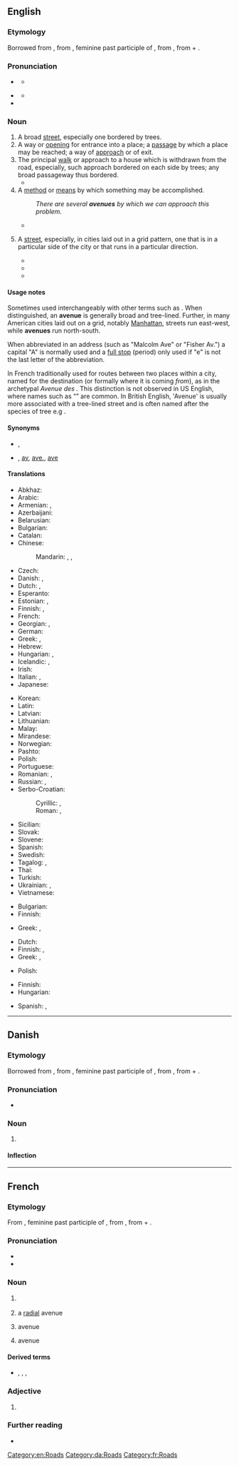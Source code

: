 ==English==
{{wikipedia}}

===Etymology===
Borrowed from {{bor|en|fr|avenue}}, from {{der|en|fro|avenue}}, feminine past participle of {{m|fro|avenir||approach}}, from {{der|en|la|adveniō|adveniō, advenīre|come to}}, from {{m|la|ad||to}} + {{m|la|veniō|veniō, venīre|come}}.

===Pronunciation===
* {{a|UK}} {{IPA|/ˈæv.əˌnjuː/|lang=en}}
** {{audio|En-uk-avenue.ogg|Audio (UK)|lang=en}}
* {{a|US}} {{IPA|/ˈæv.əˌnu/|lang=en}}
** {{audio|en-us-avenue.ogg|Audio (US)|lang=en}}
* {{hyphenation|av|e|nue|lang=en}}

===Noun===
{{en-noun}}

# A broad [[street]], especially one bordered by trees.
# A way or [[opening]] for entrance into a place; a [[passage]] by which a place may be reached; a way of [[approach]] or of exit.
# The principal [[walk]] or approach to a house which is withdrawn from the road, especially, such approach bordered on each side by trees; any broad passageway thus bordered.
#* {{quote-book|year=1907|author=[[w:Harold Edward Bindloss|Harold Bindloss]]
|title=The Dust of Conflict
|chapter=1|url=http://openlibrary.org/works/OL4429277W
|passage=They said nothing further, but tramped on in the growing darkness, past farm steadings, into the little village, through the silent churchyard where generations of the Pallisers lay, and up the beech '''avenue''' that led to Northrop Hall.}}
# A [[method]] or [[means]] by which something may be accomplished.
#: ''There are several '''avenues''' by which we can approach this problem.''
#* {{quote-journal|date=18 April 2012
|author=Phil McNulty
|title=Chelsea 1-0 Barcelona
|work=BBC Sport
|url=http://www.bbc.co.uk/sport/0/football/17673812
|page=
|passage=Alexis Sanchez hit the crossbar for Barcelona early on and Pedro hit the post in the dying seconds - while Cole cleared off the line from Cesc Fabregas. Goalkeeper Petr Cech also saved well from Messi and Carles Puyol as Pep Guardiola's team tried every '''avenue''' in an attempt to break Chelsea down.}}
# {{lb|en|urban toponymy}} A [[street]], especially, in cities laid out in a grid pattern, one that is in a particular side of the city or that runs in a particular direction.
#* {{quote-book|title=Arizona Off the Beaten Path®: A Guide to Unique Places  |author= Carrie Frasure |year=2009  |page=111 |ISBN=0762761660 |passage=Finding an address east to west is fairly simple . The numbering begins at Central Avenue and moves logically and predictably either west through the '''avenues''' or east through the streets, so you know that 2400 East Camelback is at Twenty-Fourth Street or 4300 West Indian School is at Forty-Third Avenue .  }}
#* {{quote-book|title=Time Out Los Angeles  |author= |year=2011 |page=78 |ISBN=1846703018 |passage=Boulevards typically (but not exclusively) go east to west; '''avenues''' usually run north to south. }}
#* {{quote-book|title=Walking Queens |author=Adrienne Onofri  |year=2014 |page= |ISBN=0899977308 |passage=The City of New York implemented a unified street grid in Queens: Numbered '''avenues''' run east–west; numbered streets run north–south. }}

====Usage notes====
Sometimes used interchangeably with other terms such as {{m|en|street}}. When distinguished, an '''avenue''' is generally broad and tree-lined. Further, in many American cities laid out on a grid, notably [[Manhattan]], streets run east-west, while '''avenues''' run north-south.

When abbreviated in an address (such as "Malcolm Ave" or "Fisher Av.") a capital "A" is normally used and a [[full stop]] (period) only used if "e" is not the last letter of the abbreviation.

In French traditionally used for routes between two places within a city, named for the destination (or formally where it is coming ''from''), as in the archetypal ''Avenue des {{w|Champs-Elysées}}.'' This distinction is not observed in US English, where names such as “{{w|Fifth Avenue}}” are common. In British English, 'Avenue' is usually more associated with a tree-lined street and is often named after the species of tree e.g {{w|Acacia Avenue}}.

====Synonyms====
* {{sense|broad street}} {{l|en|drive}}, {{l|en|boulevard}}
* {{sense|broad street}} {{l|en|av.}}, [[av]], [[ave.]], [[ave]] {{qualifier|abbreviation}}

====Translations====
{{trans-top|broad street}}
* Abkhaz: {{t|ab|апроспект|sc=Cyrl}}
* Arabic: {{t+|ar|شارع}}
* Armenian: {{t+|hy|պողոտա}}, {{qualifier|colloquial}} {{t+|hy|պրոսպեկտ}}
* Azerbaijani: {{t+|az|prospekt}}
* Belarusian: {{t|be|праспект|m}}
* Bulgarian: {{t+|bg|авеню|n}}
* Catalan: {{t|ca|avinguda|f}}
* Chinese:
*: Mandarin: {{t+|cmn|大道|tr=dàdào|sc=Hani}}, {{t+|cmn|大街|tr=dàjiē|sc=Hani}}, {{t+|cmn|大路|tr=dàlù|sc=Hani}}
* Czech: {{t+|cs|třída|f}}
* Danish: {{t+|da|allé|c}}, {{t|da|avenue|c}}
* Dutch: {{t+|nl|weg}}, {{t+|nl|laan}}
* Esperanto: {{t|eo|avenuo}}
* Estonian: {{t|et|puiestee}}, {{t|et|allee}}
* Finnish: {{t|fi|valtakatu}}, {{t+|fi|puistokatu}}
* French: {{t+|fr|avenue|f}}
* Georgian: {{t|ka|პროსპექტი}}, {{t+|ka|გამზირი|sc=Geor}}
* German: {{t+|de|Allee|f}}
* Greek: {{t+|el|λεωφόρος}}, {{t|el|αστική οδική αρτηρία}}
* Hebrew: {{t|he|שׂדרה|tr=sdera}}
* Hungarian: {{t+|hu|út}}, {{t+|hu|sugárút}}
* Icelandic: {{t|is|troð}}, {{t|is|breiðstræti|n}}
* Irish: {{t|ga|aibhinne|m}}
* Italian: {{t+|it|viale}}, {{t+|it|corso}}
* Japanese: {{t|ja|大道り|tr=おおどおり, ōdōri}}
{{trans-mid}}
* Korean: {{t+|ko|거리}}
* Latin: {{t|la|advenita}}
* Latvian: {{t|lv|aleja|f}}
* Lithuanian: {{t+|lt|alėja|f}}
* Malay: {{t|ms|lebuh}}
* Mirandese: {{t|mwl|abenida|f}}
* Norwegian: {{t+|no|allé|m}}
* Pashto: {{t+|ps|واټ|m|tr=wātt|sc=ps-Arab}}
* Polish: {{t+|pl|aleja}}
* Portuguese: {{t+|pt|avenida}}
* Romanian: {{t+|ro|cale|f}}, {{t+|ro|avenue|f}}
* Russian: {{t+|ru|авеню́|f}}, {{t+|ru|проспе́кт|m}}
* Serbo-Croatian:
*: Cyrillic: {{t|sh|авенија|f}}, {{t|sh|алеја|f}}
*: Roman: {{t+|sh|avenija|f}}, {{t+|sh|aleja|f}}
* Sicilian: {{t+|scn|dromu|m}}
* Slovak: {{t+|sk|alej|m}}
* Slovene: {{t|sl|aleja|f}}
* Spanish: {{t+|es|avenida}}
* Swedish: {{t+|sv|aveny}}
* Tagalog: {{t+|tl|abenida}}, {{t|tl|kabulusan}}
* Thai: {{t+|th|ถนน}}
* Turkish: {{t+|tr|cadde}}
* Ukrainian: {{t+|uk|авеню|f}}, {{t+|uk|проспект|m|alt=проспект}}
* Vietnamese: {{t+|vi|đại lộ}}
{{trans-bottom}}

{{trans-top|way or opening; a passage}}
* Bulgarian: {{t|bg|алея}}
* Finnish: {{t+|fi|reitti}}
{{trans-mid}}
* Greek: {{t+|el|οδός|f}}, {{t+|el|δρόμος|m}}
{{trans-bottom}}

{{trans-top|principal approach to a house withdrawn from the road}}
* Dutch: {{t+|nl|laan}}
* Finnish: {{t|fi|pihatie}}, {{t|fi|puistotie}}
* Greek: {{t+|el|οδός|f}}, {{t+|el|δρόμος|m}}
{{trans-mid}}
* Polish: {{t+|pl|podjazd|m}}
{{trans-bottom}}

{{trans-top|a method or means}}
* Finnish: {{t+|fi|keino}}
* Hungarian: {{t+|hu|út}}
{{trans-mid}}
* Spanish: {{t+|es|vía|f}}, {{t+|es|camino|m}}
{{trans-bottom}}

[[Category:en:Roads]]

----

==Danish==

===Etymology===
Borrowed from {{bor|da|fr|avenue}}, from {{der|da|fro|avenue}}, feminine past participle of {{m|fro|avenir||approach}}, from {{der|da|la|adveniō|adveniō, advenīre|come to}}, from {{m|la|ad||to}} + {{m|la|veniō|veniō, venīre|come}}.

===Pronunciation===
* {{IPA|/avəny/|[ævəˈny]|lang=da}}

===Noun===
{{da-noun|n|r}}

# {{l|en|avenue}}

====Inflection====
{{da-noun-infl|n|r}}

[[Category:da:Roads]]

----

==French==

===Etymology===
From {{der|fr|fro|avenue}}, feminine past participle of {{m|fro|avenir||approach}}, from {{der|fr|la|adveniō|adveniō, advenīre|come to}}, from {{m|la|ad||to}} + {{m|la|veniō|veniō, venīre|come}}.

===Pronunciation===
* {{fr-IPA}}
* {{audio|Fr-avenue.ogg|Audio|lang=fr}}

===Noun===
{{fr-noun|f}}

# {{l|en|avenue}} {{gloss|broad street, especially bordered with trees}}
# {{lb|fr|specifically}} a [[radial]] avenue {{gloss|an avenue radiating from a central point, especially bordered with trees}}
# {{lb|fr|dated}} avenue {{gloss|principal walk or approach to a house or other building}}
# {{lb|fr|figuratively}} avenue {{gloss|means by which something may be accomplished}}

====Derived terms====
* {{sense|abbreviation}} {{l|fr|av.}}, {{l|fr|av}}, {{l|fr|ave.}}, {{l|fr|ave}}

===Adjective===
{{head|fr|adjective form}}

# {{feminine singular of|avenu|lang=fr}}

===Further reading===
* {{R:TLFi}}

[[Category:fr:Roads]]